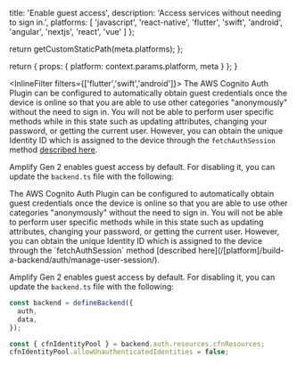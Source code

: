 
  title: 'Enable guest access',
  description: 'Access services without needing to sign in.',
  platforms: [
    'javascript',
    'react-native',
    'flutter',
    'swift',
    'android',
    'angular',
    'nextjs',
    'react',
    'vue'
  ]
};

  return getCustomStaticPath(meta.platforms);
};

  return {
    props: {
      platform: context.params.platform,
      meta
    }
  };
}

<InlineFilter filters={['flutter','swift','android']}>
The AWS Cognito Auth Plugin can be configured to automatically obtain guest credentials once the device is online so that you are able to use other categories "anonymously" without the need to sign in. You will not be able to perform user specific methods while in this state such as updating attributes, changing your password, or getting the current user. However, you can obtain the unique Identity ID which is assigned to the device through the `fetchAuthSession` method [described here](/[platform]/build-a-backend/auth/accessing-credentials/).

Amplify Gen 2 enables guest access by default. For disabling it, you can update the `backend.ts` file with the following:

</InlineFilter>
<InlineFilter filters={['javascript','react-native','angular','nextjs','react','vue']}>
The AWS Cognito Auth Plugin can be configured to automatically obtain guest credentials once the device is online so that you are able to use other categories "anonymously" without the need to sign in. You will not be able to perform user specific methods while in this state such as updating attributes, changing your password, or getting the current user. However, you can obtain the unique Identity ID which is assigned to the device through the `fetchAuthSession` method [described here](/[platform]/build-a-backend/auth/manage-user-session/).

Amplify Gen 2 enables guest access by default. For disabling it, you can update the `backend.ts` file with the following:

</InlineFilter>

```ts
const backend = defineBackend({
  auth,
  data,
});

const { cfnIdentityPool } = backend.auth.resources.cfnResources;
cfnIdentityPool.allowUnauthenticatedIdentities = false;
```


